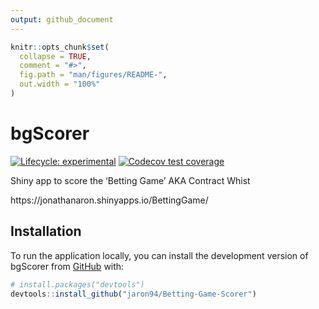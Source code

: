 ```yaml
---
output: github_document
---
```


<!-- README.md is generated from README.Rmd. Please edit that file -->

```r
knitr::opts_chunk$set(
  collapse = TRUE,
  comment = "#>",
  fig.path = "man/figures/README-",
  out.width = "100%"
)
```

# bgScorer

<!-- badges: start -->
[![Lifecycle: experimental](https://img.shields.io/badge/lifecycle-experimental-orange.svg)](https://lifecycle.r-lib.org/articles/stages.html#experimental)
[![Codecov test coverage](https://codecov.io/gh/jaron94/Betting-Game-Scorer/branch/master/graph/badge.svg)](https://app.codecov.io/gh/jaron94/Betting-Game-Scorer?branch=master)
<!-- badges: end -->

Shiny app to score the 'Betting Game' AKA Contract Whist
 
https://jonathanaron.shinyapps.io/BettingGame/

## Installation

To run the application locally, you can install the development version of bgScorer from [GitHub](https://github.com/) with:

``` r
# install.packages("devtools")
devtools::install_github("jaron94/Betting-Game-Scorer")
```
